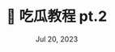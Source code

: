 ---
title: 🍉 吃瓜教程 pt.2
description: "Eating Watermelon with DataWhale | 西瓜书 + 南瓜书第二章阅读笔记"
date: Jul 20, 2023
---